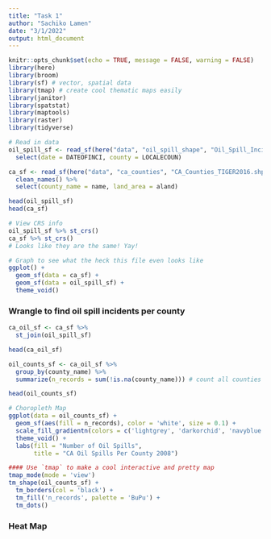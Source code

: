 ```yaml
---
title: "Task 1"
author: "Sachiko Lamen"
date: "3/1/2022"
output: html_document
---
```


```r
knitr::opts_chunk$set(echo = TRUE, message = FALSE, warning = FALSE)
library(here)
library(broom)
library(sf) # vector, spatial data 
library(tmap) # create cool thematic maps easily
library(janitor)
library(spatstat)
library(maptools)
library(raster)
library(tidyverse)
```

```r
# Read in data
oil_spill_sf <- read_sf(here("data", "oil_spill_shape", "Oil_Spill_Incident_Tracking_[ds394].shp")) %>%
  select(date = DATEOFINCI, county = LOCALECOUN)

ca_sf <- read_sf(here("data", "ca_counties", "CA_Counties_TIGER2016.shp")) %>%
  clean_names() %>%
  select(county_name = name, land_area = aland)

head(oil_spill_sf)
head(ca_sf)

# View CRS info
oil_spill_sf %>% st_crs()
ca_sf %>% st_crs()
# Looks like they are the same! Yay!
```

```r
# Graph to see what the heck this file even looks like
ggplot() +
  geom_sf(data = ca_sf) +
  geom_sf(data = oil_spill_sf) + 
  theme_void() 
```

### Wrangle to find oil spill incidents per county

```r
ca_oil_sf <- ca_sf %>%
  st_join(oil_spill_sf)

head(ca_oil_sf)

oil_counts_sf <- ca_oil_sf %>%
  group_by(county_name) %>%
  summarize(n_records = sum(!is.na(county_name))) # count all counties that do not have NA values using the ID column

head(oil_counts_sf)
```

```r
# Choropleth Map
ggplot(data = oil_counts_sf) +
  geom_sf(aes(fill = n_records), color = 'white', size = 0.1) +
  scale_fill_gradientn(colors = c('lightgrey', 'darkorchid', 'navyblue')) +
  theme_void() +
  labs(fill = "Number of Oil Spills",
       title = "CA Oil Spills Per County 2008")

#### Use `tmap` to make a cool interactive and pretty map
tmap_mode(mode = 'view')
tm_shape(oil_counts_sf) +
  tm_borders(col = 'black') +
  tm_fill('n_records', palette = 'BuPu') +
  tm_dots()
```

### Heat Map





















